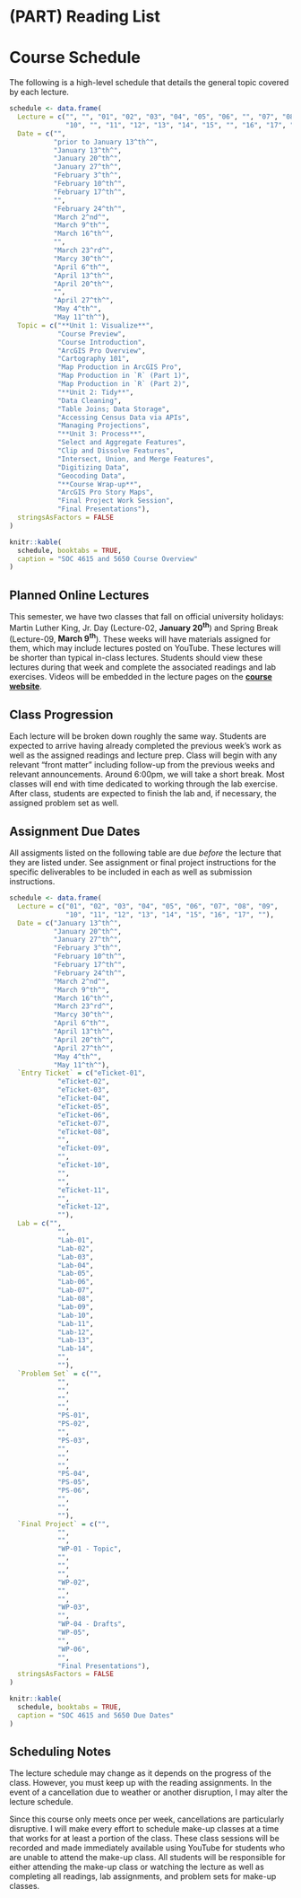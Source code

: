 # (PART) Reading List {-}

# Course Schedule

The following is a high-level schedule that details the general topic covered by each lecture.

```r
schedule <- data.frame(
  Lecture = c("", "", "01", "02", "03", "04", "05", "06", "", "07", "08", "09", 
              "10", "", "11", "12", "13", "14", "15", "", "16", "17", ""),
  Date = c("",
           "prior to January 13^th^", 
           "January 13^th^", 
           "January 20^th^", 
           "January 27^th^",  
           "February 3^th^", 
           "February 10^th^",
           "February 17^th^",
           "",
           "February 24^th^", 
           "March 2^nd^", 
           "March 9^th^", 
           "March 16^th^", 
           "", 
           "March 23^rd^", 
           "Marcy 30^th^", 
           "April 6^th^", 
           "April 13^th^", 
           "April 20^th^", 
           "",
           "April 27^th^", 
           "May 4^th^",
           "May 11^th^"),
  Topic = c("**Unit 1: Visualize**",
            "Course Preview", 
            "Course Introduction", 
            "ArcGIS Pro Overview", 
            "Cartography 101", 
            "Map Production in ArcGIS Pro", 
            "Map Production in `R` (Part 1)", 
            "Map Production in `R` (Part 2)", 
            "**Unit 2: Tidy**",
            "Data Cleaning", 
            "Table Joins; Data Storage", 
            "Accessing Census Data via APIs", 
            "Managing Projections", 
            "**Unit 3: Process**", 
            "Select and Aggregate Features", 
            "Clip and Dissolve Features", 
            "Intersect, Union, and Merge Features", 
            "Digitizing Data", 
            "Geocoding Data", 
            "**Course Wrap-up**",
            "ArcGIS Pro Story Maps", 
            "Final Project Work Session", 
            "Final Presentations"),
  stringsAsFactors = FALSE
)

knitr::kable(
  schedule, booktabs = TRUE,
  caption = "SOC 4615 and 5650 Course Overview"
)
```

## Planned Online Lectures

This semester, we have two classes that fall on official university holidays: Martin Luther King, Jr. Day (Lecture-02, **January 20^th^**) and Spring Break (Lecture-09, **March 9^th^**). These weeks will have materials assigned for them, which may include lectures posted on YouTube. These lectures will be shorter than typical in-class lectures. Students should view these lectures during that week and complete the associated readings and lab exercises. Videos will be embedded in the lecture pages on the [**course website**](https://slu-soc5650.github.io/).

## Class Progression

Each lecture will be broken down roughly the same way. Students are expected to arrive having already completed the previous week's work as well as the assigned readings and lecture prep. Class will begin with any relevant "front matter" including follow-up from the previous weeks and relevant announcements. Around 6:00pm, we will take a short break. Most classes will end with time dedicated to working through the lab exercise. After class, students are expected to finish the lab and, if necessary, the assigned problem set as well.

## Assignment Due Dates
All assigments listed on the following table are due *before* the lecture that they are listed under. See assignment or final project instructions for the specific deliverables to be included in each as well as submission instructions.

```r
schedule <- data.frame(
  Lecture = c("01", "02", "03", "04", "05", "06", "07", "08", "09", 
              "10", "11", "12", "13", "14", "15", "16", "17", ""),
  Date = c("January 13^th^", 
           "January 20^th^", 
           "January 27^th^",  
           "February 3^th^", 
           "February 10^th^",
           "February 17^th^",
           "February 24^th^", 
           "March 2^nd^", 
           "March 9^th^", 
           "March 16^th^", 
           "March 23^rd^", 
           "Marcy 30^th^", 
           "April 6^th^", 
           "April 13^th^", 
           "April 20^th^", 
           "April 27^th^", 
           "May 4^th^",
           "May 11^th^"),
  `Entry Ticket` = c("eTicket-01", 
            "eTicket-02", 
            "eTicket-03", 
            "eTicket-04", 
            "eTicket-05", 
            "eTicket-06",
            "eTicket-07", 
            "eTicket-08", 
            "", 
            "eTicket-09", 
            "", 
            "eTicket-10", 
            "", 
            "", 
            "eTicket-11", 
            "", 
            "eTicket-12", 
            ""),
  Lab = c("", 
            "", 
            "Lab-01", 
            "Lab-02", 
            "Lab-03", 
            "Lab-04",
            "Lab-05", 
            "Lab-06", 
            "Lab-07", 
            "Lab-08", 
            "Lab-09", 
            "Lab-10", 
            "Lab-11", 
            "Lab-12", 
            "Lab-13", 
            "Lab-14", 
            "", 
            ""),
  `Problem Set` = c("", 
            "", 
            "", 
            "", 
            "", 
            "PS-01",
            "PS-02", 
            "", 
            "PS-03", 
            "", 
            "", 
            "", 
            "PS-04", 
            "PS-05", 
            "PS-06", 
            "", 
            "", 
            ""),
  `Final Project` = c("", 
            "", 
            "", 
            "WP-01 - Topic", 
            "", 
            "",
            "", 
            "WP-02", 
            "", 
            "", 
            "WP-03", 
            "", 
            "WP-04 - Drafts", 
            "WP-05", 
            "", 
            "WP-06", 
            "", 
            "Final Presentations"),
  stringsAsFactors = FALSE
)

knitr::kable(
  schedule, booktabs = TRUE,
  caption = "SOC 4615 and 5650 Due Dates"
)
```

## Scheduling Notes

The lecture schedule may change as it depends on the progress of the class. However, you must keep up with the reading assignments. In the event of a cancellation due to weather or another disruption, I may alter the lecture schedule.

Since this course only meets once per week, cancellations are particularly disruptive. I will make every effort to schedule make-up classes at a time that works for at least a portion of the class. These class sessions will be recorded and made immediately available using YouTube for students who are unable to attend the make-up class. All students will be responsible for either attending the make-up class or watching the lecture as well as completing all readings, lab assignments, and problem sets for make-up classes.

